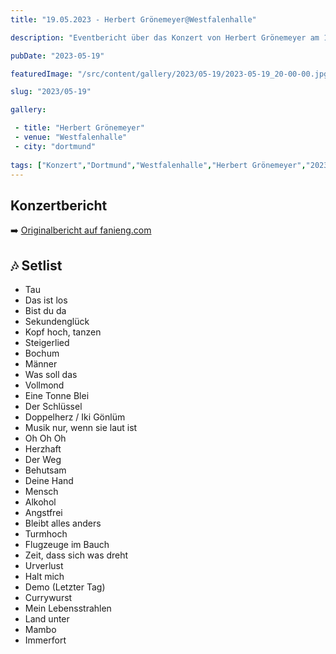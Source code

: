 ```yaml
---
title: "19.05.2023 - Herbert Grönemeyer@Westfalenhalle"

description: "Eventbericht über das Konzert von Herbert Grönemeyer am 19.05.2023 in der Westfalenhalle Dortmund."

pubDate: "2023-05-19"

featuredImage: "/src/content/gallery/2023/05-19/2023-05-19_20-00-00.jpg"

slug: "2023/05-19"

gallery:

 - title: "Herbert Grönemeyer"
 - venue: "Westfalenhalle"
 - city: "dortmund"
 
tags: ["Konzert","Dortmund","Westfalenhalle","Herbert Grönemeyer","2023","Ticket"]
---
```

## Konzertbericht
➡️ [Originalbericht auf fanieng.com](https://fanieng.com/2023/05-19/19-05-2023-herbert-groenemeyer-westfalenhalle-)


## 🎶 Setlist

- Tau
- Das ist los
- Bist du da
- Sekundenglück
- Kopf hoch, tanzen
- Steigerlied
- Bochum
- Männer
- Was soll das
- Vollmond
- Eine Tonne Blei
- Der Schlüssel
- Doppelherz /  Iki Gönlüm
- Musik nur, wenn sie laut ist
- Oh Oh Oh
- Herzhaft
- Der Weg
- Behutsam
- Deine Hand
- Mensch
- Alkohol
- Angstfrei
- Bleibt alles anders
- Turmhoch
- Flugzeuge im Bauch
- Zeit, dass sich was dreht
- Urverlust
- Halt mich
- Demo (Letzter Tag)
- Currywurst
- Mein Lebensstrahlen
- Land unter
- Mambo
- Immerfort
